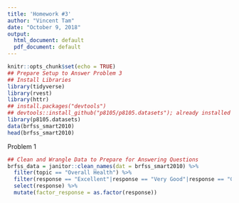 ```yaml
---
title: 'Homework #3'
author: "Vincent Tam"
date: "October 9, 2018"
output:
  html_document: default
  pdf_document: default
---
```

```r
knitr::opts_chunk$set(echo = TRUE)
## Prepare Setup to Answer Problem 3
## Install Libraries
library(tidyverse)
library(rvest)
library(httr)
## install.packages("devtools")
## devtools::install_github("p8105/p8105.datasets"); already installed but do not want to install every time
library(p8105.datasets)
data(brfss_smart2010)
head(brfss_smart2010)
```
Problem 1
```r
## Clean and Wrangle Data to Prepare for Answering Questions
brfss_data = janitor::clean_names(dat = brfss_smart2010) %>%
  filter(topic == "Overall Health") %>%
  filter(response == "Excellent"|response == "Very Good"|response == "Good" | response == "Fair" | response == "Poor")
  select(response) %>%
  mutate(factor_response = as.factor(response))
```